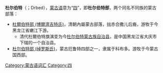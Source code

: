 '''杜尔伯特'''（{{lang|mn|{{MongolUnicode |ᠳᠥᠷᠪᠡᠳ|style = max-height: 2.5em; text-align: left; word-wrap: normal;}}}}；Drbed），[[蒙古语|蒙古语]]意为“[[四|四]]”，即'''杜尔伯特部'''，两个同名不同族的蒙古部落：
* [[杜爾伯特部_(博爾濟吉特氏)|杜爾伯特部 (博爾濟吉特氏)]]，清朝內屬蒙古部落，拙赤合撒儿后裔，游牧于今黑龙江省嫩江下游。
**清代杜爾伯特旗演变为今[[杜尔伯特蒙古族自治县|杜尔伯特蒙古族自治县]]，是中国黑龙江省大庆市下辖的一个自治县。
* [[杜尔伯特部_(绰罗斯氏)|杜尔伯特部 (绰罗斯氏)]]，蒙古厄鲁特四部之一，隶属于科布多。游牧于今蒙古国西部。

{{Disambiguation|D|cat=四字译名消歧义}}
[[Category:蒙古语词汇|Category:蒙古语词汇]]
[[Category:四|Category:四]]